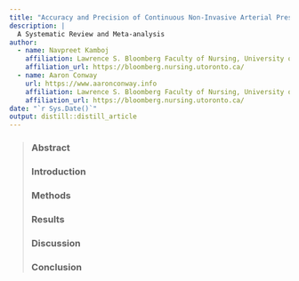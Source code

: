 ```yaml
---
title: "Accuracy and Precision of Continuous Non-Invasive Arterial Pressure Monitoring Compared with Invasive or Non-Invasive Blood Pressure Monitoring"
description: |
  A Systematic Review and Meta-analysis
author:
  - name: Navpreet Kamboj
    affiliation: Lawrence S. Bloomberg Faculty of Nursing, University of Toronto
    affiliation_url: https://bloomberg.nursing.utoronto.ca/
  - name: Aaron Conway
    url: https://www.aaronconway.info
    affiliation: Lawrence S. Bloomberg Faculty of Nursing, University of Toronto
    affiliation_url: https://bloomberg.nursing.utoronto.ca/
date: "`r Sys.Date()`"
output: distill::distill_article
---
```


<div class="l-page-outset">
<blockquote>

### Abstract

### Introduction

### Methods

### Results

### Discussion

### Conclusion